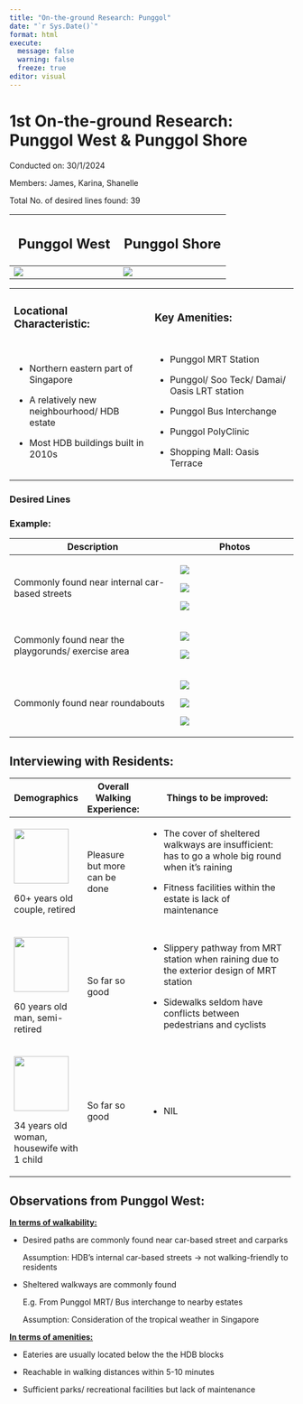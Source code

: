 ```yaml
---
title: "On-the-ground Research: Punggol"
date: "`r Sys.Date()`"
format: html
execute: 
  message: false
  warning: false
  freeze: true
editor: visual
---
```


# 1st On-the-ground Research: Punggol West & Punggol Shore  

Conducted on: 30/1/2024

Members: James, Karina, Shanelle

Total No. of desired lines found: 39

+--------------------------------------+-------------------------------------+
| ## Punggol West                      | ## Punggol Shore                    |
+======================================+=====================================+
| ![](images/clipboard-1420105062.png) | ![](images/clipboard-924838719.png) |
+--------------------------------------+-------------------------------------+

+-------------------------------------------------+--------------------------------------------------+
| ### Locational Characteristic:                  | ### Key Amenities:                               |
+-------------------------------------------------+--------------------------------------------------+
| -   Northern eastern part of Singapore          | -   Punggol MRT Station                          |
|                                                 |                                                  |
| -   A relatively new neighbourhood/ HDB estate  | -   Punggol/ Soo Teck/ Damai/ Oasis LRT station  |
|                                                 |                                                  |
| -   Most HDB buildings built in 2010s           | -   Punggol Bus Interchange                      |
|                                                 |                                                  |
|                                                 | -   Punggol PolyClinic                           |
|                                                 |                                                  |
|                                                 | -   Shopping Mall: Oasis Terrace                 |
+-------------------------------------------------+--------------------------------------------------+

### Desired Lines 

### Example: 

+-----------------------------------------------------+--------------------------------------+
| Description                                         | Photos                               |
+=====================================================+======================================+
| Commonly found near internal car-based streets      | ![](images/clipboard-2965123620.png) |
|                                                     |                                      |
|                                                     | ![](images/clipboard-4042708500.png) |
|                                                     |                                      |
|                                                     | ![](images/clipboard-3788489660.png) |
+-----------------------------------------------------+--------------------------------------+
| Commonly found near the playgorunds/ exercise area  | ![](images/clipboard-3160906997.png) |
|                                                     |                                      |
|                                                     | ![](images/clipboard-2507447476.png) |
+-----------------------------------------------------+--------------------------------------+
| Commonly found near roundabouts                     | ![](images/clipboard-4014182519.png) |
|                                                     |                                      |
|                                                     | ![](images/clipboard-2918582552.png) |
|                                                     |                                      |
|                                                     | ![](images/clipboard-150381246.png)  |
+-----------------------------------------------------+--------------------------------------+

## Interviewing with Residents: 

+--------------------------------------------------+----------------------------------+------------------------------------------------------------------------------------------------------+
| Demographics                                     | **Overall Walking Experience:**  | **Things to be improved:**                                                                           |
+==================================================+==================================+======================================================================================================+
| ![](images/clipboard-2289798628.png){width="97"} | Pleasure but more can be done    | -   The cover of sheltered walkways are insufficient: has to go a whole big round when it’s raining  |
|                                                  |                                  |                                                                                                      |
| 60+ years old couple, retired                    |                                  | -   Fitness facilities within the estate is lack of maintenance                                      |
+--------------------------------------------------+----------------------------------+------------------------------------------------------------------------------------------------------+
| ![](images/clipboard-2021368073.png){width="97"} | So far so good                   | -   Slippery pathway from MRT station when raining due to the exterior design of MRT station         |
|                                                  |                                  |                                                                                                      |
| 60 years old man, semi-retired                   |                                  | -   Sidewalks seldom have conflicts between pedestrians and cyclists                                 |
+--------------------------------------------------+----------------------------------+------------------------------------------------------------------------------------------------------+
| ![](images/clipboard-1483797230.png){width="97"} | So far so good                   | -   NIL                                                                                              |
|                                                  |                                  |                                                                                                      |
| 34 years old woman, housewife with 1 child       |                                  |                                                                                                      |
+--------------------------------------------------+----------------------------------+------------------------------------------------------------------------------------------------------+

## Observations from Punggol West:

[**In terms of walkability:**]{.underline}

-   Desired paths are commonly found near car-based street and carparks

    Assumption: HDB’s internal car-based streets → not walking-friendly to residents 

-   Sheltered walkways are commonly found

    E.g. From Punggol MRT/ Bus interchange to nearby estates  

    Assumption: Consideration of the tropical weather in Singapore

[**In terms of amenities:**]{.underline}

-   Eateries are usually located below the the HDB blocks 

-   Reachable in walking distances within 5-10 minutes 

-   Sufficient parks/ recreational facilities but lack of maintenance
